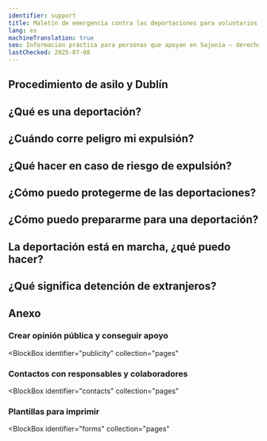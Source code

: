 ```yaml
---
identifier: support
title: Maletín de emergencia contra las deportaciones para voluntarios
lang: es
machineTranslation: true
seo: Información práctica para personas que apoyan en Sajonia – derechos, contactos de emergencia, conducta y opciones de apoyo en caso de deportación inminente.
lastChecked: 2025-07-08
---
```


<Block identifier="kit-intro" />

<SupportBox title="Información adicional para voluntarios">
  <Block identifier="kit-intro-support" />
</SupportBox>

<Block identifier="kit-advice" />

<SupportBox title="Información adicional para voluntarios sobre el tema de la asesoría">
  <Block identifier="kit-advice-support" />
</SupportBox>

## Procedimiento de asilo y Dublín

<Block identifier="kit-procedure-dublin" />

<SupportBox title="Información adicional para voluntarios sobre el procedimiento de asilo:">
  <Block identifier="kit-procedure-support" />
</SupportBox>

## ¿Qué es una deportación?

<Block identifier="kit-deportation-definition" />

## ¿Cuándo corre peligro mi expulsión?

<Block identifier="kit-deportation-risk" />

<SupportBox title="Información adicional para voluntarios sobre el tema: amenaza de expulsión">
  <Block identifier="kit-deportation-risk-support" />
</SupportBox>

## ¿Qué hacer en caso de riesgo de expulsión?

<Block identifier="kit-stress" />

<SupportBox title="Información adicional para voluntarios sobre el estrés causado por el peligro de deportación">
  <Block identifier="kit-stress-support" />
</SupportBox>

<Block identifier="kit-residence" />

<SupportBox title="Información adicional para voluntarios sobre el tema: Derecho de residencia">
  <Block identifier="kit-residence-support" />
</SupportBox>

## ¿Cómo puedo protegerme de las deportaciones?

<Block identifier="kit-prevent-deportation" />

## ¿Cómo puedo prepararme para una deportación?

<Block identifier="kit-prepare-deportation" />

<SupportBox title="Información adicional para voluntarios sobre el tema: Preparación para una deportación">
  <Block identifier="kit-prepare-deportation-support" />
</SupportBox>

## La deportación está en marcha, ¿qué puedo hacer?

<Block identifier="kit-police" />

<SupportBox title="Información adicional para voluntarios sobre el tema: Policía y deportaciones">
  <Block identifier="kit-police-support" />
</SupportBox>

<Block identifier="kit-ongoing-deportation" />

<SupportBox title="Información adicional para voluntarios sobre el tema: expulsión en curso">
  <Block identifier="kit-ongoing-deportation-support" />
</SupportBox>

## ¿Qué significa detención de extranjeros?

<Block identifier="kit-detention" />

## Anexo

<Block identifier="kit-outro" />

### Crear opinión pública y conseguir apoyo

<BlockBox
  identifier="publicity"
  collection="pages"
>
  <Block
    identifier="publicity"
    collection="pages"
  />
</BlockBox>

### Contactos con responsables y colaboradores

<BlockBox
  identifier="contacts"
  collection="pages"
>
  <Block
    identifier="contacts"
    collection="pages"
  />
</BlockBox>

### Plantillas para imprimir

<BlockBox
  identifier="forms"
  collection="pages"
>
  <Block
    identifier="forms"
    collection="pages"
  />
</BlockBox>
